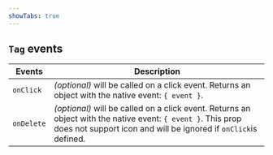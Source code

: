 ```yaml
---
showTabs: true
---
```


## `Tag` events

| Events     | Description                                                                                                                                                                     |
| ---------- | ------------------------------------------------------------------------------------------------------------------------------------------------------------------------------- |
| `onClick`  | _(optional)_ will be called on a click event. Returns an object with the native event: `{ event }`.                                                                             |
| `onDelete` | _(optional)_ will be called on a click event. Returns an object with the native event: `{ event }`. This prop does not support icon and will be ignored if `onClick`is defined. |
